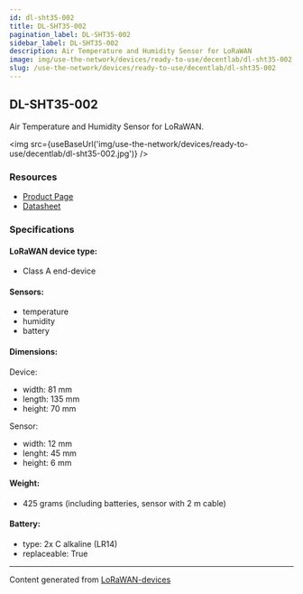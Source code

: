 ```yaml
---
id: dl-sht35-002
title: DL-SHT35-002
pagination_label: DL-SHT35-002
sidebar_label: DL-SHT35-002
description: Air Temperature and Humidity Sensor for LoRaWAN
image: img/use-the-network/devices/ready-to-use/decentlab/dl-sht35-002.jpg
slug: /use-the-network/devices/ready-to-use/decentlab/dl-sht35-002
---
```



## DL-SHT35-002

Air Temperature and Humidity Sensor for LoRaWAN.

<img src={useBaseUrl('img/use-the-network/devices/ready-to-use/decentlab/dl-sht35-002.jpg')} />

### Resources

- [Product Page](https://www.decentlab.com/products/air-temperature-and-humidity-sensor-for-lorawan)
- [Datasheet](https://cdn.decentlab.com/download/datasheets/Decentlab-DL-SHT35-datasheet.pdf)

### Specifications

#### LoRaWAN device type:

- Class A end-device

#### Sensors:

- temperature
- humidity
- battery

#### Dimensions:

Device:

- width: 81 mm
- length: 135 mm
- height: 70 mm

Sensor:

- width: 12 mm
- lenght: 45 mm
- height: 6 mm

#### Weight:

- 425 grams (including batteries, sensor with 2 m cable)

#### Battery:

- type: 2x C alkaline (LR14)
- replaceable: True

---

Content generated from [LoRaWAN-devices](https://github.com/TheThingsNetwork/lorawan-devices)
